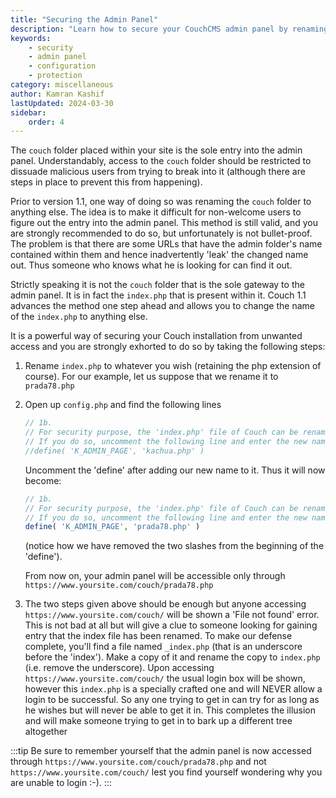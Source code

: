 ```yaml
---
title: "Securing the Admin Panel"
description: "Learn how to secure your CouchCMS admin panel by renaming critical files and implementing security measures"
keywords:
    - security
    - admin panel
    - configuration
    - protection
category: miscellaneous
author: Kamran Kashif
lastUpdated: 2024-03-30
sidebar:
    order: 4
---
```



The `couch` folder placed within your site is the sole entry into the admin panel.
Understandably, access to the `couch` folder should be restricted to dissuade malicious users from trying to break into it (although there are steps in place to prevent this from happening).

Prior to version 1.1, one way of doing so was renaming the `couch` folder to anything else.
The idea is to make it difficult for non-welcome users to figure out the entry into the admin panel.
This method is still valid, and you are strongly recommended to do so, but unfortunately is not bullet-proof. The problem is that there are some URLs that have the admin folder's name contained within them and hence inadvertently 'leak' the changed name out. Thus someone who knows what he is looking for can find it out.

Strictly speaking it is not the `couch` folder that is the sole gateway to the admin panel. It is in fact the `index.php` that is present within it.
Couch 1.1 advances the method one step ahead and allows you to change the name of the `index.php` to anything else.

It is a powerful way of securing your Couch installation from unwanted access and you are strongly exhorted to do so by taking the following steps:

<Steps>

1. Rename `index.php` to whatever you wish (retaining the php extension of course). For our example, let us suppose that we rename it to `prada78.php`

2. Open up `config.php` and find the following lines

    ```php title="couch/config.php"
    // 1b.
    // For security purpose, the 'index.php' file of Couch can be renamed to anything else.
    // If you do so, uncomment the following line and enter the new name.
    //define( 'K_ADMIN_PAGE', 'kachua.php' )
    ```

    Uncomment the 'define' after adding our new name to it. Thus it will now become:

    ```php title="couch/config.php"
    // 1b.
    // For security purpose, the 'index.php' file of Couch can be renamed to anything else.
    // If you do so, uncomment the following line and enter the new name.
    define( 'K_ADMIN_PAGE', 'prada78.php' )
    ```

    (notice how we have removed the two slashes from the beginning of the 'define').

    From now on, your admin panel will be accessible only through `https://www.yoursite.com/couch/prada78.php`

3. The two steps given above should be enough but anyone accessing `https://www.yoursite.com/couch/` will be shown a 'File not found' error.
   This is not bad at all but will give a clue to someone looking for gaining entry that the index file has been renamed.
   To make our defense complete, you'll find a file named `_index.php` (that is an underscore before the 'index'). Make a copy of it and rename the copy to `index.php` (i.e. remove the underscore). Upon accessing `https://www.yoursite.com/couch/` the usual login box will be shown, however this `index.php` is a specially crafted one and will NEVER allow a login to be successful. So any one trying to get in can try for as long as he wishes but will never be able to get it in.
   This completes the illusion and will make someone trying to get in to bark up a different tree altogether

</Steps>

:::tip
Be sure to remember yourself that the admin panel is now accessed through `https://www.yoursite.com/couch/prada78.php` and not `https://www.yoursite.com/couch/` lest you find yourself wondering why you are unable to login :-).
:::
